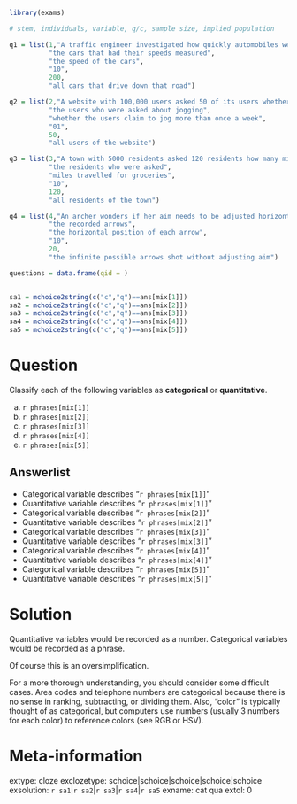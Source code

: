 ```r
library(exams)

# stem, individuals, variable, q/c, sample size, implied population

q1 = list(1,"A traffic engineer investigated how quickly automobiles were driven down a road, so she measured the speed of 200 cars.",
          "the cars that had their speeds measured",
          "the speed of the cars",
          "10",
          200,
          "all cars that drive down that road")

q2 = list(2,"A website with 100,000 users asked 50 of its users whether they jog more than once a week.",
          "the users who were asked about jogging",
          "whether the users claim to jog more than once a week",
          "01",
          50,
          "all users of the website")

q3 = list(3,"A town with 5000 residents asked 120 residents how many miles they travel for groceries",
          "the residents who were asked",
          "miles travelled for groceries",
          "10",
          120,
          "all residents of the town")

q4 = list(4,"An archer wonders if her aim needs to be adjusted horizontally, so she records the horizontal position of 20 arrows (using centimeters, with the bullseye at 0, leftward negative, rightward positive).",
          "the recorded arrows",
          "the horizontal position of each arrow",
          "10",
          20,
          "the infinite possible arrows shot without adjusting aim")

questions = data.frame(qid = )


sa1 = mchoice2string(c("c","q")==ans[mix[1]])
sa2 = mchoice2string(c("c","q")==ans[mix[2]])
sa3 = mchoice2string(c("c","q")==ans[mix[3]])
sa4 = mchoice2string(c("c","q")==ans[mix[4]])
sa5 = mchoice2string(c("c","q")==ans[mix[5]])
```

Question
========

Classify each of the following variables as **categorical** or **quantitative**.

a. `r phrases[mix[1]]`
b. `r phrases[mix[2]]`
c. `r phrases[mix[3]]`
d. `r phrases[mix[4]]`
e. `r phrases[mix[5]]`

Answerlist
--------
* Categorical variable describes "`r phrases[mix[1]]`"
* Quantitative variable describes "`r phrases[mix[1]]`"
* Categorical variable describes "`r phrases[mix[2]]`"
* Quantitative variable describes "`r phrases[mix[2]]`"
* Categorical variable describes "`r phrases[mix[3]]`"
* Quantitative variable describes "`r phrases[mix[3]]`"
* Categorical variable describes "`r phrases[mix[4]]`"
* Quantitative variable describes "`r phrases[mix[4]]`"
* Categorical variable describes "`r phrases[mix[5]]`"
* Quantitative variable describes "`r phrases[mix[5]]`"


Solution
========

Quantitative variables would be recorded as a number. Categorical variables would be recorded as a phrase.

Of course this is an oversimplification. 

For a more thorough understanding, you should consider some difficult cases. Area codes and telephone numbers are categorical because there is no sense in ranking, subtracting, or dividing them. Also, "color" is typically thought of as categorical, but computers use numbers (usually 3 numbers for each color) to reference colors (see RGB or HSV). 


Meta-information
============
extype: cloze
exclozetype: schoice|schoice|schoice|schoice|schoice
exsolution: `r sa1`|`r sa2`|`r sa3`|`r sa4`|`r sa5`
exname: cat qua
extol: 0
